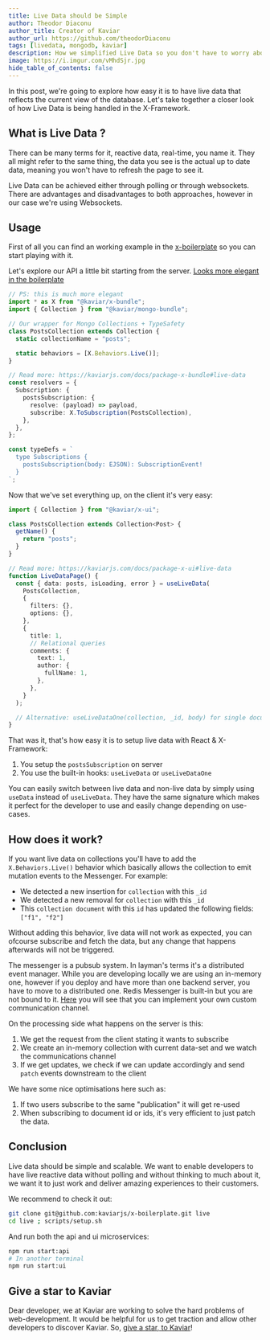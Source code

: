```yaml
---
title: Live Data should be Simple
author: Theodor Diaconu
author_title: Creator of Kaviar
author_url: https://github.com/theodorDiaconu
tags: [livedata, mongodb, kaviar]
description: How we simplified Live Data so you don't have to worry about it.
image: https://i.imgur.com/vMhdSjr.jpg
hide_table_of_contents: false
---
```


In this post, we're going to explore how easy it is to have live data that reflects the current view of the database. Let's take together a closer look of how Live Data is being handled in the X-Framework.

<!--truncate-->

## What is Live Data ?

There can be many terms for it, reactive data, real-time, you name it. They all might refer to the same thing, the data you see is the actual up to date data, meaning you won't have to refresh the page to see it.

Live Data can be achieved either through polling or through websockets. There are advantages and disadvantages to both approaches, however in our case we're using Websockets.

## Usage

First of all you can find an working example in the [x-boilerplate](https://github.com/kaviarjs/x-boilerplate) so you can start playing with it.

Let's explore our API a little bit starting from the server. [Looks more elegant in the boilerplate](https://github1s.com/kaviarjs/x-boilerplate/blob/main/microservices/api/src/bundles/AppBundle/graphql/subscriptions/postsSubscription.resolvers.ts)

```ts
// PS: this is much more elegant
import * as X from "@kaviar/x-bundle";
import { Collection } from "@kaviar/mongo-bundle";

// Our wrapper for Mongo Collections + TypeSafety
class PostsCollection extends Collection {
  static collectionName = "posts";

  static behaviors = [X.Behaviors.Live()];
}

// Read more: https://kaviarjs.com/docs/package-x-bundle#live-data
const resolvers = {
  Subscription: {
    postsSubscription: {
      resolve: (payload) => payload,
      subscribe: X.ToSubscription(PostsCollection),
    },
  },
};

const typeDefs = `
  type Subscriptions {
    postsSubscription(body: EJSON): SubscriptionEvent!
  }
`;
```

Now that we've set everything up, on the client it's very easy:

```ts
import { Collection } from "@kaviar/x-ui";

class PostsCollection extends Collection<Post> {
  getName() {
    return "posts";
  }
}

// Read more: https://kaviarjs.com/docs/package-x-ui#live-data
function LiveDataPage() {
  const { data: posts, isLoading, error } = useLiveData(
    PostsCollection,
    {
      filters: {},
      options: {},
    },
    {
      title: 1,
      // Relational queries
      comments: {
        text: 1,
        author: {
          fullName: 1,
        },
      },
    }
  );

  // Alternative: useLiveDataOne(collection, _id, body) for single documents
}
```

That was it, that's how easy it is to setup live data with React & X-Framework:

1. You setup the `postsSubscription` on server
2. You use the built-in hooks: `useLiveData` or `useLiveDataOne`

You can easily switch between live data and non-live data by simply using `useData` instead of `useLiveData`. They have the same signature which makes it perfect for the developer to use and easily change depending on use-cases.

## How does it work?

If you want live data on collections you'll have to add the `X.Behaviors.Live()` behavior which basically allows the collection to emit mutation events to the Messenger. For example:

- We detected a new insertion for `collection` with this `_id`
- We detected a new removal for `collection` with this `_id`
- This `collection document` with this `id` has updated the following fields: `["f1", "f2"]`

Without adding this behavior, live data will not work as expected, you can ofcourse subscribe and fetch the data, but any change that happens afterwards will not be triggered.

The messenger is a pubsub system. In layman's terms it's a distributed event manager. While you are developing locally we are using an in-memory one, however if you deploy and have more than one backend server, you have to
move to a distributed one. Redis Messenger is built-in but you are not bound to it. [Here](https://kaviarjs.com/docs/package-x-bundle#deployment--customisation) you will see that you can implement your own custom communication channel.

On the processing side what happens on the server is this:

1. We get the request from the client stating it wants to subscribe
2. We create an in-memory collection with current data-set and we watch the communications channel
3. If we get updates, we check if we can update accordingly and send `patch` events downstream to the client

We have some nice optimisations here such as:

1. If two users subscribe to the same "publication" it will get re-used
2. When subscribing to document id or ids, it's very efficient to just patch the data.

## Conclusion

Live data should be simple and scalable. We want to enable developers to have live reactive data without polling and without thinking to much about it, we want it to just work and deliver amazing experiences to their customers.

We recommend to check it out:

```bash
git clone git@github.com:kaviarjs/x-boilerplate.git live
cd live ; scripts/setup.sh
```

And run both the api and ui microservices:

```bash
npm run start:api
# In another terminal
npm run start:ui
```

## Give a star to Kaviar

Dear developer, we at Kaviar are working to solve the hard problems of web-development. It would be helpful for us to get traction and allow other developers
to discover Kaviar. So, [give a star, to Kaviar](https://github.com/kaviarjs/kaviar)!
